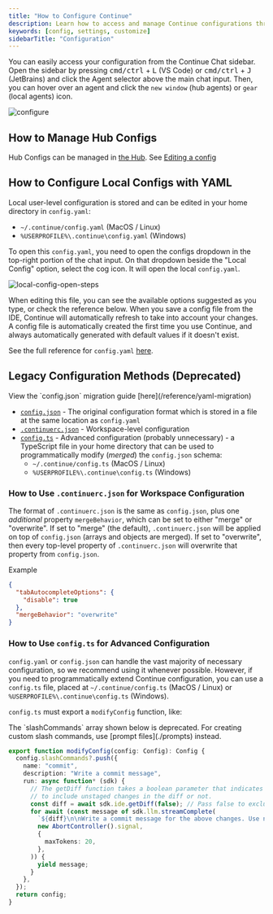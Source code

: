 ```yaml
---
title: "How to Configure Continue"
description: Learn how to access and manage Continue configurations through Hub or local YAML files
keywords: [config, settings, customize]
sidebarTitle: "Configuration"
---
```


You can easily access your configuration from the Continue Chat sidebar. Open the sidebar by pressing <kbd>cmd/ctrl</kbd> + <kbd>L</kbd> (VS Code) or <kbd>cmd/ctrl</kbd> + <kbd>J</kbd> (JetBrains) and click the Agent selector above the main chat input. Then, you can hover over an agent and click the `new window` (hub agents) or `gear` (local agents) icon.

![configure](/images/configure-continue.png)

## How to Manage Hub Configs

  Hub Configs can be managed in [the Hub](https://hub.continue.dev). See [Editing a config](/hub/configs/edit-a-config)

## How to Configure Local Configs with YAML

Local user-level configuration is stored and can be edited in your home directory in `config.yaml`:

- `~/.continue/config.yaml` (MacOS / Linux)
- `%USERPROFILE%\.continue\config.yaml` (Windows)

To open this `config.yaml`, you need to open the configs dropdown in the top-right portion of the chat input. On that dropdown beside the "Local Config" option, select the cog icon. It will open the local `config.yaml`.

![local-config-open-steps](/images/local-config-open-steps.png)

When editing this file, you can see the available options suggested as you type, or check the reference below. When you save a config file from the IDE, Continue will automatically refresh to take into account your changes. A config file is automatically created the first time you use Continue, and always automatically generated with default values if it doesn't exist.

See the full reference for `config.yaml` [here](/reference).

## Legacy Configuration Methods (Deprecated)

<Info>
  View the `config.json` migration guide [here](/reference/yaml-migration)
</Info>

- [`config.json`](/reference) - The original configuration format which is stored in a file at the same location as `config.yaml`
- [`.continuerc.json`](#how-to-use-continuercjson-for-workspace-configuration) - Workspace-level configuration
- [`config.ts`](#how-to-use-configts-for-advanced-configuration) - Advanced configuration (probably unnecessary) - a TypeScript file in your home directory that can be used to programmatically modify (_merged_) the `config.json` schema:
  - `~/.continue/config.ts` (MacOS / Linux)
  - `%USERPROFILE%\.continue\config.ts` (Windows)

### How to Use `.continuerc.json` for Workspace Configuration

The format of `.continuerc.json` is the same as `config.json`, plus one _additional_ property `mergeBehavior`, which can be set to either "merge" or "overwrite". If set to "merge" (the default), `.continuerc.json` will be applied on top of `config.json` (arrays and objects are merged). If set to "overwrite", then every top-level property of `.continuerc.json` will overwrite that property from `config.json`.

Example

```json title=".continuerc.json"
{
  "tabAutocompleteOptions": {
    "disable": true
  },
  "mergeBehavior": "overwrite"
}
```

### How to Use `config.ts` for Advanced Configuration

`config.yaml` or `config.json` can handle the vast majority of necessary configuration, so we recommend using it whenever possible. However, if you need to programmatically extend Continue configuration, you can use a `config.ts` file, placed at `~/.continue/config.ts` (MacOS / Linux) or `%USERPROFILE%\.continue\config.ts` (Windows).

`config.ts` must export a `modifyConfig` function, like:

<Warning>
  The `slashCommands` array shown below is deprecated. For creating custom slash
  commands, use [prompt files](./prompts) instead.
</Warning>

```ts title="config.ts"
export function modifyConfig(config: Config): Config {
  config.slashCommands?.push({
    name: "commit",
    description: "Write a commit message",
    run: async function* (sdk) {
      // The getDiff function takes a boolean parameter that indicates whether
      // to include unstaged changes in the diff or not.
      const diff = await sdk.ide.getDiff(false); // Pass false to exclude unstaged changes
      for await (const message of sdk.llm.streamComplete(
        `${diff}\n\nWrite a commit message for the above changes. Use no more than 20 tokens to give a brief description in the imperative mood (e.g. 'Add feature' not 'Added feature'):`,
        new AbortController().signal,
        {
          maxTokens: 20,
        },
      )) {
        yield message;
      }
    },
  });
  return config;
}
```
